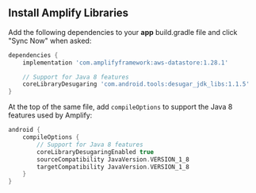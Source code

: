 ## Install Amplify Libraries

Add the following dependencies to your **app** build.gradle file and click "Sync Now" when asked:

```groovy
dependencies {
    implementation 'com.amplifyframework:aws-datastore:1.28.1'

    // Support for Java 8 features
    coreLibraryDesugaring 'com.android.tools:desugar_jdk_libs:1.1.5'
}
```

At the top of the same file, add `compileOptions` to support the Java 8 features used by Amplify:

```groovy
android {
    compileOptions {
        // Support for Java 8 features
        coreLibraryDesugaringEnabled true
        sourceCompatibility JavaVersion.VERSION_1_8
        targetCompatibility JavaVersion.VERSION_1_8
    }
}
```
